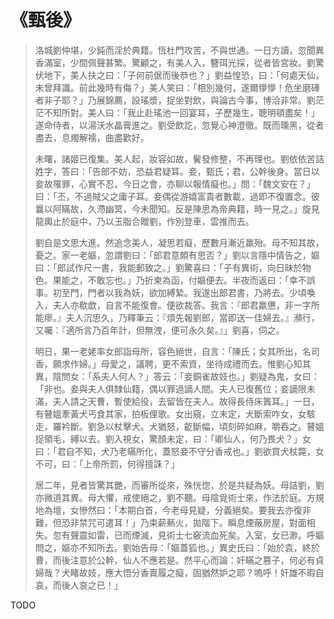# 《甄後》

> 洛城劉仲堪，少鈍而淫於典籍。恆杜門攻苦，不與世通。一日方讀，忽聞異香滿室，少間佩聲甚繁。驚顧之，有美人入，簪珥光採，從者皆宮妝。劉驚伏地下，美人扶之曰：「子何前倨而後恭也？」劉益惶恐，曰：「何處天仙，未曾拜識。前此幾時有侮？」美人笑曰：「相別幾何，遂爾懜懜！危坐磨磚者非子耶？」乃展錦薦，設瑤漿，捉坐對飲，與論古今事，博洽非常。劉茫茫不知所對。美人曰：「我止赴瑤池一回宴耳，子歷幾生，聰明頓盡矣！」遂命侍者，以湯沃水晶膏進之。劉受飲訖，忽覺心神澄徹。既而曛黑，從者盡去，息燭解襦，曲盡歡好。
>
> 未曙，諸姬已復集。美人起，妝容如故，鬢發修整，不再理也。劉依依苦詰姓字，答曰：「告郎不妨，恐益君疑耳。妾，甄氏；君，公幹後身。當日以妾故罹罪，心實不忍，今日之會，亦聊以報情癡也。」問：「魏文安在？」曰：「丕，不過賊父之庸子耳。妾偶從游嬉富貴者數載，過即不復置念。彼曩以阿瞞故，久滯幽冥，今未聞知。反是陳思為帝典籍，時一見之。」旋見龍輿止於庭中，乃以玉脂合贈劉，作別登車，雲推而去。
>
> 劉自是文思大進。然追念美人，凝思若癡，歷數月漸近羸殆。母不知其故，憂之。家一老嫗，忽謂劉曰：「郎君意頗有思否？」劉以言隱中情告之，嫗曰：「郎試作尺一書，我能郵致之。」劉驚喜曰：「子有異術，向日昧於物色。果能之，不敢忘也。」乃折柬為函，付嫗便去。半夜而返曰：「幸不誤事。初至門，門者以我為妖，欲加縛縶。我遂出郎君書，乃將去。少頃喚入，夫人亦欷歔，自言不能復會。便欲裁答。我言：『郎君羸憊，非一字所能瘳。』夫人沉思久，乃釋筆云：『煩先報劉郎，當即送一佳婦去。』瀕行，又囑：『適所言乃百年計，但無洩，便可永久矣。』」劉喜，伺之。
>
> 明日，果一老姥率女郎詣母所，容色絕世，自言：「陳氏；女其所出，名司香，願求作婦。」母愛之，議聘，更不索資，坐待成禮而去。惟劉心知其異，陰問女：「系夫人何人？」答云：「妾銅雀故妓也。」劉疑為鬼，女曰：「非也。妾與夫人俱隸仙籍，偶以罪過謫人間。夫人已復舊位；妾謫限未滿，夫人請之天曹，暫使給役，去留皆在夫人。故得長侍床簀耳。」一日，有瞽媼牽黃犬丐食其家，拍板俚歌。女出窺，立未定，犬斷索咋女，女駭走，羅衿斷。劉急以杖擊犬。犬猶怒，齕斷幅，頃刻碎如麻，嚼吞之。瞽媼捉領毛，縛以去。劉入視女，驚顏未定，曰：「卿仙人，何乃畏犬？」女曰：「君自不知，犬乃老瞞所化，蓋怒妾不守分香戒也。」劉欲買犬杖斃，女不可，曰：「上帝所罰，何得擅誅？」
>
> 居二年，見者皆驚其艷，而審所從來，殊恍惚，於是共疑為妖。母詰劉，劉亦微道其異。母大懼，戒使絕之，劉不聽。母陰覓術士來，作法於庭。方規地為壇，女慘然曰：「本期白首，今老母見疑，分義絕矣。要我去亦復非難，但恐非禁咒可遣耳！」乃束薪爇火，拋階下。瞬息煙蔽房屋，對面相失。忽有聲震如雷，已而煙滅，見術士七竅流血死矣。入室，女已渺。呼嫗問之，嫗亦不知所去。劉始告母：「嫗蓋狐也。」異史氏曰：「始於袁，終於曹，而後注意於公幹，仙人不應若是。然平心而論：奸瞞之篡子，何必有貞婦哉？犬睹故妓，應大悟分香賣履之癡，固猶然妒之耶？嗚呼！奸雄不暇自哀，而後人哀之已！」

TODO
